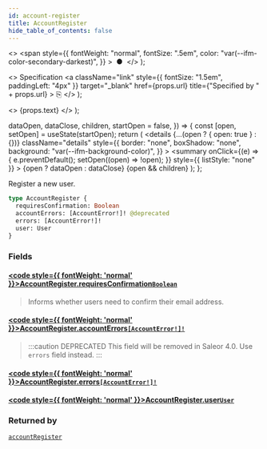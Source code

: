 ```yaml
---
id: account-register
title: AccountRegister
hide_table_of_contents: false
---
```


  <>
    <span
      style={{
        fontWeight: "normal",
        fontSize: ".5em",
        color: "var(--ifm-color-secondary-darkest)",
      }}
    >
      &nbsp;●&nbsp;
    </span>
  </>
);

  <>
    Specification
    <a
      className="link"
      style={{ fontSize: "1.5em", paddingLeft: "4px" }}
      target="\_blank"
      href={props.url}
      title={"Specified by " + props.url}
    >
      ⎘
    </a>
  </>
);

  <>
    <span className={props.class}>{props.text}</span>
  </>
);


  dataOpen,
  dataClose,
  children,
  startOpen = false,
}) => {
  const [open, setOpen] = useState(startOpen);
  return (
    <details
      {...(open ? { open: true } : {})}
      className="details"
      style={{
        border: "none",
        boxShadow: "none",
        background: "var(--ifm-background-color)",
      }}
    >
      <summary
        onClick={(e) => {
          e.preventDefault();
          setOpen((open) => !open);
        }}
        style={{ listStyle: "none" }}
      >
        {open ? dataOpen : dataClose}
      </summary>
      {open && children}
    </details>
  );
};

Register a new user.

```graphql
type AccountRegister {
  requiresConfirmation: Boolean
  accountErrors: [AccountError!]! @deprecated
  errors: [AccountError!]!
  user: User
}
```

### Fields

#### [<code style={{ fontWeight: 'normal' }}>AccountRegister.<b>requiresConfirmation</b></code>](#)<Bullet />[`Boolean`](../../../api-reference/miscellaneous/scalars/boolean) <Badge class="badge badge--secondary" text="scalar"/>

> Informs whether users need to confirm their email address.

#### [<code style={{ fontWeight: 'normal' }}>AccountRegister.<b>accountErrors</b></code>](#)<Bullet />[`[AccountError!]!`](../../../api-reference/users/objects/account-error) <Badge class="badge badge--deprecated badge--secondary" text="deprecated"/> <Badge class="badge badge--secondary" text="non-null"/> <Badge class="badge badge--secondary" text="object"/>

> :::caution DEPRECATED
> This field will be removed in Saleor 4.0. Use `errors` field instead.
> :::

#### [<code style={{ fontWeight: 'normal' }}>AccountRegister.<b>errors</b></code>](#)<Bullet />[`[AccountError!]!`](../../../api-reference/users/objects/account-error) <Badge class="badge badge--secondary" text="non-null"/> <Badge class="badge badge--secondary" text="object"/>

>

#### [<code style={{ fontWeight: 'normal' }}>AccountRegister.<b>user</b></code>](#)<Bullet />[`User`](../../../api-reference/users/objects/user) <Badge class="badge badge--secondary" text="object"/>

>

### Returned by

[`accountRegister`](../../../api-reference/users/mutations/account-register) <Badge class="badge badge--secondary" text="mutation"/>
